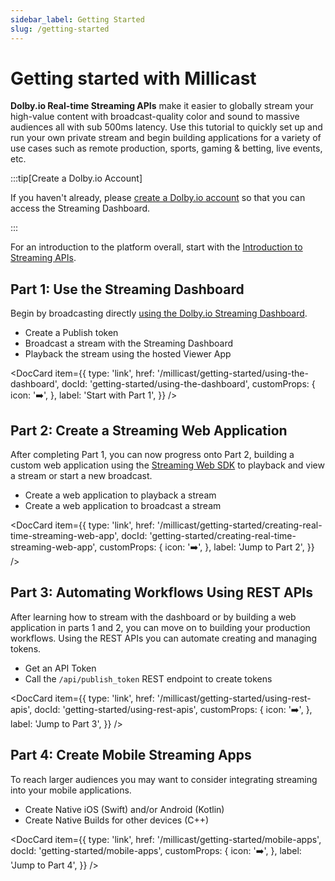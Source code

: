 ```yaml
---
sidebar_label: Getting Started
slug: /getting-started
---
```



# Getting started with Millicast

**Dolby.io Real-time Streaming APIs** make it easier to globally stream your high-value content with broadcast-quality color and sound to massive audiences all with sub 500ms latency. Use this tutorial to quickly set up and run your own private stream and begin building applications for a variety of use cases such as remote production, sports, gaming & betting, live events, etc.

:::tip[Create a Dolby.io Account]

If you haven't already, please [create a Dolby.io account](https://dashboard.dolby.io/signup/?utm_medium=docs&utm_campaign=getting-started&utm_source=docs) so that you can access the Streaming Dashboard.

:::

For an introduction to the platform overall, start with the [Introduction to Streaming APIs](/millicast/introduction-to-streaming-apis.mdx).

## Part 1: Use the Streaming Dashboard

Begin by broadcasting directly [using the Dolby.io Streaming Dashboard](/millicast/getting-started/using-the-dashboard.mdx).

- Create a Publish token
- Broadcast a stream with the Streaming Dashboard
- Playback the stream using the hosted Viewer App

<DocCard
  item={{
    type: 'link',
    href: '/millicast/getting-started/using-the-dashboard',
    docId: 'getting-started/using-the-dashboard',
    customProps: {
      icon: '➡️',
    },
    label: 'Start with Part 1',
  }}
/>

## Part 2: Create a Streaming Web Application

After completing Part 1, you can now progress onto Part 2, building a custom web application using the [Streaming Web SDK](/millicast/client-sdks/web/sdk/index.mdx) to playback and view a stream or start a new broadcast.

- Create a web application to playback a stream
- Create a web application to broadcast a stream

<DocCard
  item={{
    type: 'link',
    href: '/millicast/getting-started/creating-real-time-streaming-web-app',
    docId: 'getting-started/creating-real-time-streaming-web-app',
    customProps: {
      icon: '➡️',
    },
    label: 'Jump to Part 2',
  }}
/>

## Part 3: Automating Workflows Using REST APIs

After learning how to stream with the dashboard or by building a web application in parts 1 and 2, you can move on to building your production workflows. Using the REST APIs you can automate creating and managing tokens.

- Get an API Token
- Call the `/api/publish_token` REST endpoint to create tokens

<DocCard
  item={{
    type: 'link',
    href: '/millicast/getting-started/using-rest-apis',
    docId: 'getting-started/using-rest-apis',
    customProps: {
      icon: '➡️',
    },
    label: 'Jump to Part 3',
  }}
/>

## Part 4: Create Mobile Streaming Apps

To reach larger audiences you may want to consider integrating streaming into your mobile applications.

- Create Native iOS (Swift) and/or Android (Kotlin)
- Create Native Builds for other devices (C++)

<DocCard
  item={{
    type: 'link',
    href: '/millicast/getting-started/mobile-apps',
    docId: 'getting-started/mobile-apps',
    customProps: {
      icon: '➡️',
    },
    label: 'Jump to Part 4',
  }}
/>
